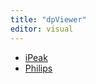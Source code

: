 ```yaml
---
title: "dpViewer"
editor: visual
---
```


-   [iPeak](http://160.1.17.78/login)
-   [Philips](https://ap.cmcnu.or.kr/Login/Login.aspx)